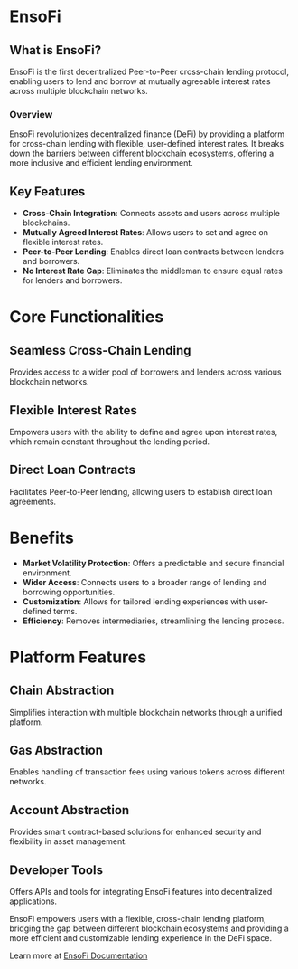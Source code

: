 # EnsoFi

## What is EnsoFi?

EnsoFi is the first decentralized Peer-to-Peer cross-chain lending protocol, enabling users to lend and borrow at mutually agreeable interest rates across multiple blockchain networks.

### Overview

EnsoFi revolutionizes decentralized finance (DeFi) by providing a platform for cross-chain lending with flexible, user-defined interest rates. It breaks down the barriers between different blockchain ecosystems, offering a more inclusive and efficient lending environment.

## Key Features

- **Cross-Chain Integration**: Connects assets and users across multiple blockchains.
- **Mutually Agreed Interest Rates**: Allows users to set and agree on flexible interest rates.
- **Peer-to-Peer Lending**: Enables direct loan contracts between lenders and borrowers.
- **No Interest Rate Gap**: Eliminates the middleman to ensure equal rates for lenders and borrowers.

# Core Functionalities

## Seamless Cross-Chain Lending

Provides access to a wider pool of borrowers and lenders across various blockchain networks.

## Flexible Interest Rates

Empowers users with the ability to define and agree upon interest rates, which remain constant throughout the lending period.

## Direct Loan Contracts

Facilitates Peer-to-Peer lending, allowing users to establish direct loan agreements.

# Benefits

- **Market Volatility Protection**: Offers a predictable and secure financial environment.
- **Wider Access**: Connects users to a broader range of lending and borrowing opportunities.
- **Customization**: Allows for tailored lending experiences with user-defined terms.
- **Efficiency**: Removes intermediaries, streamlining the lending process.

# Platform Features

## Chain Abstraction

Simplifies interaction with multiple blockchain networks through a unified platform.

## Gas Abstraction

Enables handling of transaction fees using various tokens across different networks.

## Account Abstraction

Provides smart contract-based solutions for enhanced security and flexibility in asset management.

## Developer Tools

Offers APIs and tools for integrating EnsoFi features into decentralized applications.

EnsoFi empowers users with a flexible, cross-chain lending platform, bridging the gap between different blockchain ecosystems and providing a more efficient and customizable lending experience in the DeFi space.

Learn more at [EnsoFi Documentation](https://ensofi.gitbook.io/)